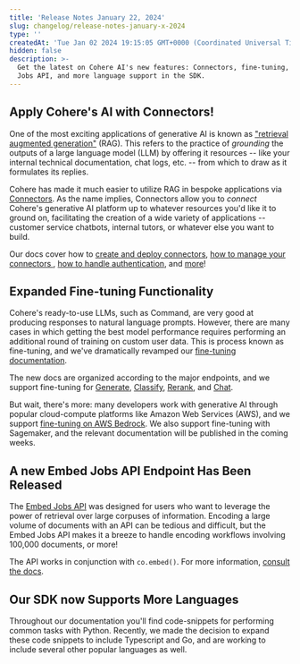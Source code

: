 ```yaml
---
title: 'Release Notes January 22, 2024'
slug: changelog/release-notes-january-x-2024
type: ''
createdAt: 'Tue Jan 02 2024 19:15:05 GMT+0000 (Coordinated Universal Time)'
hidden: false
description: >-
  Get the latest on Cohere AI's new features: Connectors, fine-tuning, Embed
  Jobs API, and more language support in the SDK.
---
```

## Apply Cohere's AI with Connectors!

One of the most exciting applications of generative AI is known as ["retrieval augmented generation"](/docs/retrieval-augmented-generation-rag) (RAG). This refers to the practice of _grounding_ the outputs of a large language model (LLM) by offering it resources -- like your internal technical documentation, chat logs, etc. -- from which to draw as it formulates its replies. 

Cohere has made it much easier to utilize RAG in bespoke applications via [Connectors](/docs/overview-rag-connectors). As the name implies, Connectors allow you to _connect_ Cohere's generative AI platform up to whatever resources you'd like it to ground on, facilitating the creation of a wide variety of applications -- customer service chatbots, internal tutors, or whatever else you want to build.

Our docs cover how to [create and deploy connectors](/docs/creating-and-deploying-a-connector), [how to manage your connectors ](/docs/managing-your-connector), [how to handle authentication](/docs/connector-authentication), and [more](/docs/connector-faqs)!

## Expanded Fine-tuning Functionality

Cohere's ready-to-use LLMs, such as Command, are very good at producing responses to natural language prompts. However, there are many cases in which getting the best model performance requires performing an additional round of training on custom user data. This is process known as fine-tuning, and we've dramatically revamped our [fine-tuning documentation](/docs/fine-tuning). 

The new docs are organized according to the major endpoints, and we support fine-tuning for [Generate](/docs/generate-fine-tuning), [Classify](/docs/classify-fine-tuning), [Rerank](/docs/rerank-fine-tuning), and [Chat](/docs/chat-fine-tuning).

But wait, there's more: many developers work with generative AI through popular cloud-compute platforms like Amazon Web Services (AWS), and we support [fine-tuning on AWS Bedrock](/docs/fine-tuning-cohere-models-on-amazon-bedrock). We also support fine-tuning with Sagemaker, and the relevant documentation will be published in the coming weeks.  

## A new Embed Jobs API Endpoint Has Been Released

The [Embed Jobs API](/docs/embed-jobs-api) was designed for users who want to leverage the power of retrieval over large corpuses of information. Encoding a large volume of documents with an API can be tedious and difficult, but the Embed Jobs API makes it a breeze to handle encoding workflows involving 100,000 documents, or more! 

The API works in conjunction with `co.embed()`. For more information, [consult the docs](/docs/embed-jobs-api). 

## Our SDK now Supports More Languages

Throughout our documentation you'll find code-snippets for performing common tasks with Python. Recently, we made the decision to expand these code snippets to include Typescript and Go, and are working to include several other popular languages as well.
